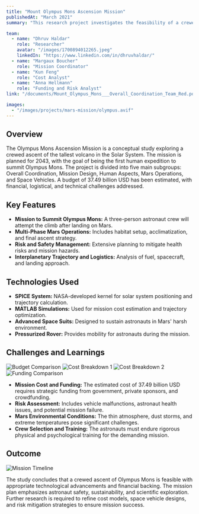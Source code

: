 ```yaml
---
title: "Mount Olympus Mons Ascension Mission"
publishedAt: "March 2021"
summary: "This research project investigates the feasibility of a crewed mission to climb Olympus Mons on Mars in 2043. The study covers mission design, cost estimation, risk assessment, and socio-political implications, aiming to achieve a historic ascent while ensuring crew safety and mission success."

team:
  - name: "Dhruv Haldar"
    role: "Researcher"
    avatar: "/images/1700894012265.jpeg"
    linkedIn: "https://www.linkedin.com/in/dhruvhaldar/"
  - name: "Margaux Boucher"
    role: "Mission Coordinator"
  - name: "Kun Feng"
    role: "Cost Analyst"
  - name: "Anna Hellmann"
    role: "Funding and Risk Analyst"
link: "/documents/Mount_Olympus_Mons___Overall_Coordination_Team_Red.pdf"

images:
  - "/images/projects/mars-mission/olympus.avif"
---
```


## Overview

The Olympus Mons Ascension Mission is a conceptual study exploring a crewed ascent of the tallest volcano in the Solar System. The mission is planned for 2043, with the goal of being the first human expedition to summit Olympus Mons. The project is divided into five main subgroups: Overall Coordination, Mission Design, Human Aspects, Mars Operations, and Space Vehicles. A budget of 37.49 billion USD has been estimated, with financial, logistical, and technical challenges addressed.

## Key Features

- **Mission to Summit Olympus Mons:** A three-person astronaut crew will attempt the climb after landing on Mars.
- **Multi-Phase Mars Operations:** Includes habitat setup, acclimatization, and final ascent strategy.
- **Risk and Safety Management:** Extensive planning to mitigate health risks and mission hazards.
- **Interplanetary Trajectory and Logistics:** Analysis of fuel, spacecraft, and landing approach.

## Technologies Used

- **SPICE System:** NASA-developed kernel for solar system positioning and trajectory calculation.
- **MATLAB Simulations:** Used for mission cost estimation and trajectory optimization.
- **Advanced Space Suits:** Designed to sustain astronauts in Mars' harsh environment.
- **Pressurized Rover:** Provides mobility for astronauts during the mission.

## Challenges and Learnings

![Budget Comparison](/images/projects/mars-mission/BudgetComp.avif)
![Cost Breakdown 1](/images/projects/mars-mission/cost1.avif)
![Cost Breakdown 2](/images/projects/mars-mission/cost2.avif)
![Funding Comparison](/images/projects/mars-mission/FundsComp.avif)

- **Mission Cost and Funding:** The estimated cost of 37.49 billion USD requires strategic funding from government, private sponsors, and crowdfunding.
- **Risk Assessment:** Includes vehicle malfunctions, astronaut health issues, and potential mission failure.
- **Mars Environmental Conditions:** The thin atmosphere, dust storms, and extreme temperatures pose significant challenges.
- **Crew Selection and Training:** The astronauts must endure rigorous physical and psychological training for the demanding mission.

## Outcome

![Mission Timeline](/images/projects/mars-mission/timeline.avif)

The study concludes that a crewed ascent of Olympus Mons is feasible with appropriate technological advancements and financial backing. The mission plan emphasizes astronaut safety, sustainability, and scientific exploration. Further research is required to refine cost models, space vehicle designs, and risk mitigation strategies to ensure mission success.
